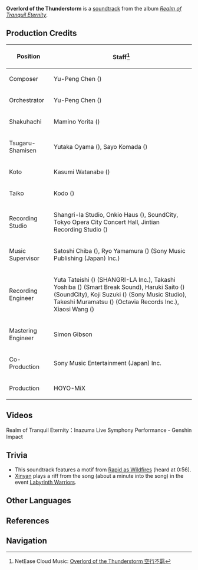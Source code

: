 {{Soundtrack Infobox
|title          =
|image          = Realm of Tranquil Eternity.png
|album          = Realm of Tranquil Eternity
|disc           = 3
|number         = 61
|featured       =
|featured2      =
|featured3      =
|featured_disc  =
|featured_disc2 =
|featured_disc3 =
|youtube_id     = B2JFHBB-zRE
|youtube_time   = 509
|spotify_id     = 19lEu7mX9lz5LRZyPLxNHP
|played_in      = Inazuma Battle Theme
|during         = [[Inazuma]] (Combat), [[Domains]]
|domain         = Empty Boat of a Thousand Gates;Momiji-Dyed Court;Palace in a Pool;Reminiscent Drift;Secret Summoning Chamber;Slumbering Court
|previous       = Against the Invisible Net
|next           = Fiery Pursuit
}}
'''Overlord of the Thunderstorm''' is a [[soundtrack]] from the album ''[[Realm of Tranquil Eternity]]''.

==Production Credits==
{| class="wikitable" style="text-align:left; height:0.5em"
! Position
! Staff<ref>NetEase Cloud Music: [https://music.163.com/#/song?id=1879108774 Overlord of the Thunderstorm 空行不羁]</ref>
|-
! Composer
| Yu-Peng Chen ({{zh|陈致逸}})
|-
! Orchestrator
| Yu-Peng Chen ({{zh|陈致逸}})
|-
! Shakuhachi
| Mamino Yorita ({{ja|寄田 真見乃}})
|-
! Tsugaru-Shamisen
| Yutaka Oyama ({{ja|小山 豊}}), Sayo Komada ({{ja|駒田 早代}})
|-
! Koto
| Kasumi Watanabe ({{ja|渡邊 香澄}})
|-
! Taiko
| Kodo ({{ja|太鼓芸能集団 鼓童}})
|-
! Recording Studio
| Shangri-la Studio, Onkio Haus ({{ja|音響ハウス}}), SoundCity, Tokyo Opera City Concert Hall, Jintian Recording Studio ({{zh|金田录音棚}})
|-
! Music Supervisor
| Satoshi Chiba ({{ja|千葉 智史}}), Ryo Yamamura ({{ja|山村 涼}}) (Sony Music Publishing (Japan) Inc.)
|-
! Recording Engineer
| Yuta Tateishi ({{ja|立石 佑太}}) (SHANGRI-LA Inc.), Takashi Yoshiba ({{ja|吉羽 貴史}}) (Smart Break Sound), Haruki Saito ({{ja|齋藤 春樹}}) (SoundCity), Koji Suzuki ({{ja|鈴木 浩二}}) (Sony Music Studio), Takeshi Muramatsu ({{ja|村松 健}}) (Octavia Records Inc.), Xiaosi Wang ({{zh|王小四}})
|-
! Mastering Engineer
| Simon Gibson
|-
! Co-Production
| Sony Music Entertainment (Japan) Inc.
|-
! Production
| HOYO-MiX
|}

==Videos==
<gallery>
Realm of Tranquil Eternity：Inazuma Live Symphony Performance - Genshin Impact
</gallery>

==Trivia==
* This soundtrack features a motif from [[Rapid as Wildfires]] (heard at 0:56).
* [[Xinyan]] plays a riff from the song (about a minute into the song) in the event [[Labyrinth Warriors]].

==Other Languages==
{{Other Languages
|en      = Overlord of the Thunderstorm
|zhs     = 空行不羁
|zhs_rm  = Kōngxíng Bùjī
|zht     = 空行不羈
|zht_rm  = Kōngxíng Bùjī
|zh_tl   = 
|ja      = 空を翔ける不羈
|ja_rm   = Sora wo Kakeru Fuki
|ja_tl   = 
|tr      = 
|it      = 
}}

==References==
{{Reflist}}

==Navigation==
{{Soundtrack Navbox|Realm of Tranquil Eternity}}